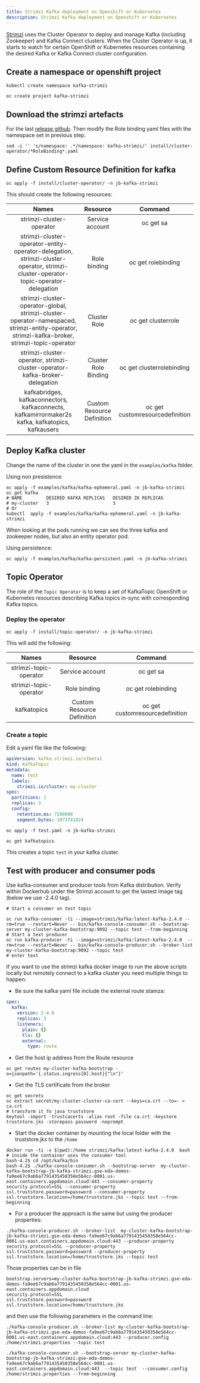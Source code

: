 ```yaml
---
title: Strimzi Kafka deployment on Openshift or Kubernetes
description: Strimzi Kafka deployment on Openshift or Kubernetes
---
```


[Strimzi](https://strimzi.io/) uses the Cluster Operator to deploy and manage Kafka (including Zookeeper) and Kafka Connect clusters. When the Cluster Operator is up, it starts to watch for certain OpenShift or Kubernetes resources containing the desired Kafka or Kafka Connect cluster configuration.

## Create a namespace or openshift project

```shell
kubectl create namespace kafka-strimzi

oc create project kafka-strimzi
```

## Download the strimzi artefacts

For the last [release github](https://github.com/strimzi/strimzi-kafka-operator/releases). Then modify the Role binding yaml files with the namespace set in previous step.

```shell
sed -i '' 's/namespace: .*/namespace: kafka-strimzi/' install/cluster-operator/*RoleBinding*.yaml
```

## Define Custom Resource Definition for kafka

```shell
oc apply -f install/cluster-operator/ -n jb-kafka-strimzi
```

This should create the following resources:

| Names | Resource | Command |
| :---: | :---: | :---: |
| strimzi-cluster-operator | Service account | oc get sa |
| strimzi-cluster-operator-entity-operator-delegation, strimzi-cluster-operator, strimzi-cluster-operator-topic-operator-delegation | Role binding | oc get rolebinding |
| strimzi-cluster-operator-global, strimzi-cluster-operator-namespaced, strimzi-entity-operator, strimzi-kafka-broker, strimzi-topic-operator | Cluster Role | oc get clusterrole |
| strimzi-cluster-operator, strimzi-cluster-operator-kafka-broker-delegation | Cluster Role Binding | oc get clusterrolebinding |
| kafkabridges, kafkaconnectors, kafkaconnects, kafkamirrormaker2s kafka, kafkatopics, kafkausers | Custom Resource Definition | oc get customresourcedefinition |

## Deploy Kafka cluster

Change the name of the cluster in one the yaml in the `examples/kafka` folder.

Using non presistence:

```shell
oc apply -f examples/kafka/kafka-ephemeral.yaml -n jb-kafka-strimzi
oc get kafka
# NAME         DESIRED KAFKA REPLICAS   DESIRED ZK REPLICAS
# my-cluster   3                        3
# Or
kubectl  apply -f examples/kafka/kafka-ephemeral.yaml -n jb-kafka-strimzi
```

When looking at the pods running we can see the three kafka and zookeeper nodes, but also an entity operator pod.

Using persistence:

```shell
oc apply -f examples/kafka/kafka-persistent.yaml -n jb-kafka-strimzi
```

## Topic Operator

The role of the `Topic Operator` is to keep a set of KafkaTopic OpenShift or Kubernetes resources describing Kafka topics in-sync with corresponding Kafka topics.

### Deploy the operator

```shell
oc apply -f install/topic-operator/ -n jb-kafka-strimzi
```

This will add the following:

| Names | Resource | Command |
| :---: | :---: | :---: |
| strimzi-topic-operator | Service account | oc get sa |
| strimzi-topic-operator| Role binding | oc get rolebinding |
| kafkatopics | Custom Resource Definition | oc get customresourcedefinition |

### Create a topic

Edit a yaml file like the following:

```yaml
apiVersion: kafka.strimzi.io/v1beta1
kind: KafkaTopic
metadata:
  name: test
  labels:
    strimzi.io/cluster: my-cluster
spec:
  partitions: 1
  replicas: 3
  config:
    retention.ms: 7200000
    segment.bytes: 1073741824
```

```shell
oc apply -f test.yaml -n jb-kafka-strimzi

oc get kafkatopics
```

This creates a topic `test` in your kafka cluster.

## Test with producer and consumer pods

Use kafka-consumer and producer tools from Kafka distribution. Verify within Dockerhub under the Strimzi account to get the lastest image tag (below we use -2.4.0 tag).

```shell
# Start a consumer on test topic

oc run kafka-consumer -ti --image=strimzi/kafka:latest-kafka-2.4.0 --rm=true --restart=Never -- bin/kafka-console-consumer.sh --bootstrap-server my-cluster-kafka-bootstrap:9092 --topic test --from-beginning
# Start a text producer
oc run kafka-producer -ti --image=strimzi/kafka:latest-kafka-2.4.0  --rm=true --restart=Never -- bin/kafka-console-producer.sh --broker-list my-cluster-kafka-bootstrap:9092 --topic test
# enter text
```

If you want to use the strimzi kafka docker image to run the above scripts locally but remotely connect to a kafka cluster you need multiple things to happen:

* Be sure the kafka yaml file include the external route stamza:

```yaml
spec:
  kafka:
    version: 2.4.0
    replicas: 3
    listeners:
      plain: {}
      tls: {}
      external:
        type: route
```

* Get the host ip address from the Route resource

```shell
oc get routes my-cluster-kafka-bootstrap -o=jsonpath='{.status.ingress[0].host}{"\n"}'
```

* Get the TLS certificate from the broker

```shell
oc get secrets
oc extract secret/my-cluster-cluster-ca-cert --keys=ca.crt --to=- > ca.crt
# transform it fo java truststore
keytool -import -trustcacerts -alias root -file ca.crt -keystore truststore.jks -storepass password -noprompt
```

* Start the docker container by mounting the local folder with the truststore.jks to the `/home`

```shell
docker run -ti -v $(pwd):/home strimzi/kafka:latest-kafka-2.4.0  bash
# inside the container uses the consumer tool
bash-4.2$ cd /opt/kafka/bin
bash-4.2$ ./kafka-console-consumer.sh --bootstrap-server  my-cluster-kafka-bootstrap-jb-kafka-strimzi.gse-eda-demos-fa9ee67c9ab6a7791435450358e564cc-0001.us-east.containers.appdomain.cloud:443 --consumer-property security.protocol=SSL --consumer-property ssl.truststore.password=password --consumer-property ssl.truststore.location=/home/truststore.jks --topic test --from-beginning
```

* For a producer the approach is the same but using the producer properties:

```
./kafka-console-producer.sh --broker-list  my-cluster-kafka-bootstrap-jb-kafka-strimzi.gse-eda-demos-fa9ee67c9ab6a7791435450358e564cc-0001.us-east.containers.appdomain.cloud:443 --producer-property security.protocol=SSL --producer-property ssl.truststore.password=password --producer-property ssl.truststore.location=/home/truststore.jks --topic test   
```

Those properties can be in file

```shell
bootstrap.servers=my-cluster-kafka-bootstrap-jb-kafka-strimzi.gse-eda-demos-fa9ee67c9ab6a7791435450358e564cc-0001.us-east.containers.appdomain.cloud
security.protocol=SSL
ssl.truststore.password=password
ssl.truststore.location=/home/truststore.jks
```

and then use the following parameters in the command line:

```shell
./kafka-console-producer.sh --broker-list my-cluster-kafka-bootstrap-jb-kafka-strimzi.gse-eda-demos-fa9ee67c9ab6a7791435450358e564cc-0001.us-east.containers.appdomain.cloud:443 --producer.config /home/strimzi.properties --topic test

./kafka-console-consumer.sh --bootstrap-server my-cluster-kafka-bootstrap-jb-kafka-strimzi.gse-eda-demos-fa9ee67c9ab6a7791435450358e564cc-0001.us-east.containers.appdomain.cloud:443  --topic test  --consumer.config /home/strimzi.properties --from-beginning 
```
